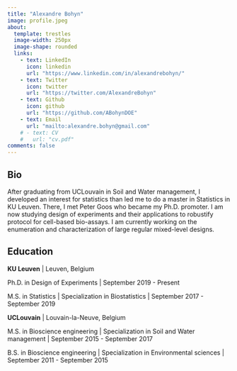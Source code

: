 ```yaml
---
title: "Alexandre Bohyn"
image: profile.jpeg
about:
  template: trestles
  image-width: 250px
  image-shape: rounded
  links:
    - text: LinkedIn
      icon: linkedin
      url: "https://www.linkedin.com/in/alexandrebohyn/"
    - text: Twitter
      icon: twitter
      url: "https://twitter.com/AlexandreBohyn"
    - text: Github
      icon: github
      url: "https://github.com/ABohynDOE"
    - text: Email
      url: "mailto:alexandre.bohyn@gmail.com"
    # - text: CV
    #   url: "cv.pdf"
comments: false
---
```


::: {.column-page}

## Bio

After graduating from UCLouvain in Soil and Water management, I developed an interest for statistics than led me to do a master in Statistics in KU Leuven. 
There, I met Peter Goos who became my Ph.D. promoter. 
I am now studying design of experiments and their applications to robustify protocol for cell-based bio-assays.
I am currently working on the enumeration and characterization of large regular mixed-level designs.

## Education

**KU Leuven** | Leuven, Belgium

Ph.D. in Design of Experiments | September 2019 - Present

M.S. in Statistics | Specialization in Biostatistics | September 2017 - September 2019

**UCLouvain** | Louvain-la-Neuve, Belgium

M.S. in Bioscience engineering | Specialization in Soil and Water management | September 2015 - September 2017

B.S. in Bioscience engineering | Specialization in Environmental sciences | September 2011 - September 2015

:::